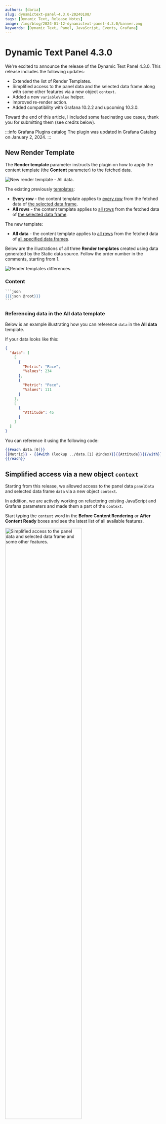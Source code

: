 ```yaml
---
authors: [daria]
slug: dynamictext-panel-4.3.0-20240108/
tags: [Dynamic Text, Release Notes]
image: /img/blog/2024-01-12-dynamictext-panel-4.3.0/banner.png
keywords: [Dynamic Text, Panel, JavaScript, Events, Grafana]
---
```



# Dynamic Text Panel 4.3.0

We're excited to announce the release of the Dynamic Text Panel 4.3.0. This release includes the following updates:

- Extended the list of Render Templates.
- Simplified access to the panel data and the selected data frame along with some other features via a new object `context`.
- Added a new `variableValue` helper.
- Improved re-render action.
- Added compatibility with Grafana 10.2.2 and upcoming 10.3.0.

Toward the end of this article, I included some fascinating use cases, thank you for submitting them (see credits below).

:::info Grafana Plugins catalog
The plugin was updated in Grafana Catalog on January 2, 2024.
:::

<Shorts
  src="https://www.youtube.com/embed/wZMJ6XJ4XYM"
  title="Dynamic Text 4.3.0 for Grafana."
/>

## New Render Template

The **Render template** parameter instructs the plugin on how to apply the content template (the **Content** parameter) to the fetched data.

<Image
  title="New render template - All data."
  src="/img/blog/2024-01-12-dynamictext-panel-4.3.0/alldata.png"
/>

The existing previously [templates](/plugins/volkovlabs-dynamictext-panel/content/):

- **Every row** - the content template applies to <u>every row</u> from the fetched data of <u>the selected data frame</u>.
- **All rows** - the content template applies to <u>all rows</u> from the fetched data of <u>the selected data frame</u>.

The new template:

- **All data** - the content template applies to <u>all rows</u> from the fetched data of <u>all specified data frames</u>.

Below are the illustrations of all three **Render templates** created using data generated by the Static data source. Follow the order number in the comments, starting from 1.

<Image
  title="Render templates differences."
  src="/img/blog/2024-01-12-dynamictext-panel-4.3.0/render-modes.png"
/>

### Content

````handlebars
```json
{{{json @root}}}
```
````

### Referencing data in the **All data** template

Below is an example illustrating how you can reference `data` in the **All data** template.

If your data looks like this:

```json
{
  "data": [
    [
      {
        "Metric": "Pace",
        "Values": 234
      },
      {
        "Metric": "Pace",
        "Values": 111
      }
    ],
    [
      {
        "Attitude": 45
      }
    ]
  ]
}
```

You can reference it using the following code:

```handlebars
{{#each data.[0]}}
{{Metric}} - {{#with (lookup ../data.[1] @index)}}{{Attitude}}{{/with}}
{{/each}}
```

## Simplified access via a new object `context`

Starting from this release, we allowed access to the panel data `panelData` and selected data frame `data` via a new object `context`.

In addition, we are actively working on refactoring existing JavaScript and Grafana parameters and made them a part of the `context`.

Start typing the `context` word in the **Before Content Rendering** or **After Content Ready** boxes and see the latest list of all available features.

<Image
  title="Simplified access to the panel data and selected data frame and some other features."
  src="/img/blog/2024-01-12-dynamictext-panel-4.3.0/context.png"
  width="70%"
/>

## New helper - variableValue

The existing [helper](/plugins/volkovlabs-dynamictext-panel/helpers/#helper-variable) `variable` supports only one format. The `variableValue` is a new helper implemented starting from this release. It works with all [Grafana variable formats](https://grafana.com/docs/grafana/latest/dashboards/variables/variable-syntax/).

Below is an example for the `queryparam` type.

```handlebars
<a href="/d/abc?{{variableValue '${example:queryparam}'}}">Link</a>
```

If example equal to `["value1", "value2"]` then result will be:

```html
<a href="/d/abc?var-example=value1&var-example=value2">Link</a>
```

## Re-render on dashboard refresh

This feature adds refresh to the list of events triggering the Dynamic Text panel re-render action.

Let's say, your **Content** contains a dashboard variable. Before this release, when the variable takes a new value (is updated by a user or API), the Dynamic text panel was not reacting. After this release, any variable change triggers the panel re-render action.

<Image
  title="The Dynamic Text plugin has something to say."
  src="/img/blog/2024-01-12-dynamictext-panel-4.3.0/t-speaks.png"
  width="60%"
/>

## Community use-cases

### Flowchart

Thank you [Josiah Solomon](https://github.com/yosiasz) for exploring an epic Flowchart.js return to Grafana! We are happy to share your example with the world.

Below you can find how the beloved by many Flowchart libraries can be implemented using the Dynamic Text plugin. Simply, add two external libraries and then write your code addressing the Flowchart libraries directly.

<Image
  title="Delivering Flowchart libraries to a Grafana dashboard using the Dynamic Text plugin."
  src="/img/blog/2024-01-12-dynamictext-panel-4.3.0/flow.png"
/>

#### External Resources

```
https://flowchart.js.org/flowchart-latest.js
https://cdnjs.cloudflare.com/ajax/libs/raphael/2.3.0/raphael.min.js
```

#### Content

```html
<div id="addisAbeba"></div>
```

#### JavaScript code

```
var flow = `
st=>start: Start:>http://www.google.com[blank]
e=>end:>http://www.google.com
op1=>operation: My Operation
sub1=>subroutine: My Subroutine
cond=>condition: Yes
or No?:>http://www.google.com
io=>inputoutput: catch something...
para=>parallel: parallel tasks
in=>input: some in
out=>output: some out

st->op1->cond
cond(yes)->io->e
cond(no)->para
para(path1, bottom)->sub1(right)->op1
para(path2, top)->op1
para(path3, right)->in->out->e`

var diagram = flowchart.parse(flow);
diagram.drawSVG('addisAbeba');
```

:::info Render template parameter

Use **All rows** or **All data** template to execute template only once. With **Every row**, the **Content** will be applied to every row of retrieved data. Even though the data frames of the specified data source are not used, still the plugin runs the code as many times as the number of rows is retrieved.

:::

### Table styling

Here I have a simple, yet amazing styling approach. For instance, you can display the status of your devices/servers as green or red dots in a table.

<Image
  title="Simple, yet stylish way to display unit status."
  src="/img/blog/2024-01-12-dynamictext-panel-4.3.0/dots.png"
/>

To have this on your dashboard, copy the **Content** and **CSS Styles** parameters from below.

#### Content

```html
<table>
  <tbody>
    <tr>
      <td style="width: 10%;" colspan="10" class="header">
        SPC (last 10 samples)
      </td>
    </tr>
    <tr>
      <td style="width: 10%;"><span class="dot_niO"></span></td>
      <td style="width: 10%;"><span class="dot_iO"></span></td>
      <td style="width: 10%;"><span class="dot_iO"></span></td>
      <td style="width: 10%;"><span class="dot_iO"></span></td>
      <td style="width: 10%;"><span class="dot_iO"></span></td>
      <td style="width: 10%;"><span class="dot_iO"></span></td>
      <td style="width: 10%;"><span class="dot_niO"></span></td>
      <td style="width: 10%;"><span class="dot_iO"></span></td>
      <td style="width: 10%;"><span class="dot_iO"></span></td>
      <td style="width: 10%;"><span class="dot_iO"></span></td>
    </tr>
    <tr>
      <td style="text-align: left;" colspan="5">last</td>
      <td style="text-align: right;" colspan="5">10th</td>
    </tr>
    <tr>
      <td style="width: 10%;" colspan="5" class="down">
        Control interval: every 50 pcs
      </td>
      <td style="text-align: right;" colspan="5"></td>
    </tr>
  </tbody>
</table>
```

#### CSS Styles

```css
.dot_iO {
  height: 45px;
  width: 45px;
  background-color: #56ff56;
  border-radius: 50%;
  border: 2px solid black;
  display: inline-block;
}

.dot_niO {
  height: 45px;
  width: 45px;
  background-color: #ff5656;
  border-radius: 50%;
  border: 2px solid black;
  display: inline-block;
}

table {
  border-style: unset !important;
}

tr td {
  border-style: unset !important;
}
```

### JSON parsing

The community member [havedill](https://github.com/havedill) [asked](https://github.com/VolkovLabs/volkovlabs-dynamictext-panel/issues/255) how to parse a JSON data format in the case when the transformation **Convert field type** is not available.

We believe the solution might be helpful for many, so here is how you can do it.

<Image
  title="Create a handlebars Helper to parse JSON string."
  src="/img/blog/2024-01-12-dynamictext-panel-4.3.0/json-parsing.png"
/>

#### JSON example

```json
{ "title": { "text": "Area Chart", "size": 45, "font": "Arial" } }
```

```json
{ "title": { "text": "Bar Chart", "color": "black" } }
```

#### Content

```json
{{{json (parse JSON)}}}
```

#### JavaScript

```js
handlebars.registerHelper("parse", (context) => JSON.parse(context));
```

## Getting Started

You can install Dynamic Text Panel from the [Grafana Plugins catalog](https://grafana.com/grafana/plugins/marcusolsson-dynamictext-panel/) or using the Grafana command line tool.

For the latter, please use the following command:

```bash
grafana-cli plugins install marcusolsson-dynamictext-panel
```

## YouTube Tutorial

The Dynamic Text panel is a mighty Grafana plugin to convert any monotonous bulk of data into vibrant, effortlessly comprehended visualization.

To this moment, I have created three videos. The latest one describes more features as more features have been implemented to the day of creation.
Yet, the latest Dynamic Text plugin version is far more advanced with numerous new features implemented since August.

### Video 3, published on August 15, 2023

In this video, I touch upon the main features and panel options along with demonstrating community use cases.

<Video
  src="https://www.youtube.com/embed/AcQi-6GCrNU"
  title="Dynamic Text plugin for Grafana | Use HTML, Markdown, JavaScript and CSS | Community use cases."
/>

### Video 2, published on January 29, 2023

Since the latest release, the community has requested many changes. This video outlines all the new features we implemented, including the most asked-for JavaScript area code.

<Video
  src="https://www.youtube.com/embed/lJqk5Gobec4"
  title="JavaScript code in Dynamic Text Panel."
/>

### Video 1, published on October 24, 2022

This is the first guide we created for the Dynamic Text plugin for Grafana.
The plugin does a fantastic job by transforming bland table data into vibrant, readable visualization emphasizing critical tidbits.

<Video
  src="https://www.youtube.com/embed/MpNZ4Yl-p0U"
  title="Markdown, HTML, and Handlebars for transforming data visualizations."
/>

## Release Notes

### Features / Enhancements

- Update ESLint configuration and refactor (#239)
- Update Collapse from @volkovlabs/components (#239)
- Update Introduction video in README (#240)
- Add data render mode and passing selected data frame (#246)
- Update to Grafana 10.2.2 and Volkov labs packages (#247)
- Add variableValue helper (#252)
- Add re-render on dashboard refresh (#252)

### Bug fixes

- Fix draggable icon in Grafana 10.3 (#249)

## Feedback

We're looking forward to hearing from you. You can use different ways to get in touch with us.

- Ask a question, request a new feature, or report an issue at [GitHub issues](https://github.com/volkovlabs/volkovlabs-dynamictext-panel/issues).
- Subscribe to our [YouTube Channel](https://www.youtube.com/@volkovlabs) and leave your comments.
- Sponsor our open-source plugins for Grafana at [GitHub Sponsor](https://github.com/sponsors/VolkovLabs).
